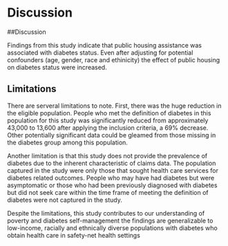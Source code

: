 # Discussion {}

##Discussion

Findings from this study indicate that public housing assistance was associated with diabetes status. Even after adjusting for potential confounders (age, gender, race and ethinicity) the effect of public housing on diabetes status were increased.



## Limitations

There are serveral limitations to note. First, there was the huge reduction in the eligible population. People who met the definition of diabetes in this population for this study was significantly reduced from approximately 43,000 to 13,600 after applying the inclusion criteria, a 69% decrease. Other potentially significant data could be gleamed from those missing in the diabetes group among this population.

Another limitation is that this study does not provide the prevalence of diabetes due to the inherent characteristic of claims data. The population captured in the study were only those that sought health care services for diabetes related outcomes. People who may have had diabetes but were asymptomatic or those who had been previously diagnosed with diabetes but did not seek care within the time frame of meeting the definition of diabetes were not captured in the study.

Despite the limitations, this study contributes to our understanding of poverty and diabetes self-management the findings are generalizable to low-income, racially and ethnically diverse populations with diabetes who obtain health care in safety-net health settings
